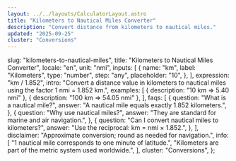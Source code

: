 ```yaml
---
layout: ../../layouts/CalculatorLayout.astro
title: "Kilometers to Nautical Miles Converter"
description: "Convert distance from kilometers to nautical miles."
updated: "2025-09-25"
cluster: "Conversions"
---
```



  slug: "kilometers-to-nautical-miles",
  title: "Kilometers to Nautical Miles Converter",
  locale: "en",
  unit: "nmi",
  inputs: [
    {
      name: "km",
      label: "Kilometers",
      type: "number",
      step: "any",
      placeholder: "10",
    },
  ],
  expression: "km / 1.852",
  intro:
    "Convert a distance value in kilometers to nautical miles using the factor 1 nmi = 1.852 km.",
  examples: [
    { description: "10 km ⇒ 5.40 nmi" },
    { description: "100 km ⇒ 54.05 nmi" },
  ],
  faqs: [
    {
      question: "What is a nautical mile?",
      answer: "A nautical mile equals exactly 1.852 kilometers.",
    },
    {
      question: "Why use nautical miles?",
      answer: "They are standard for marine and air navigation.",
    },
    {
      question: "Can I convert nautical miles to kilometers?",
      answer: "Use the reciprocal: km = nmi × 1.852.",
    },
  ],
  disclaimer: "Approximate conversion; round as needed for navigation.",
  info: [
    "1 nautical mile corresponds to one minute of latitude.",
    "Kilometers are part of the metric system used worldwide.",
  ],
  cluster: "Conversions",
};

<Calculator schema={schema} />
